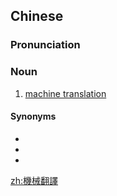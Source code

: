 {{also|机械翻译}}
==Chinese==
{{zh-forms|s=机械翻译|type=22}}

===Pronunciation===
{{zh-pron
|m=jīxiè fānyì
|c=gei1 haai6 faan1 jik6
|cat=n
}}

===Noun===
{{zh-noun}}

# [[machine translation]]

{{zh-cat|Translation studies}}

====Synonyms====
* {{zh-l|機器翻譯}}
* {{zh-l|機譯}}
* {{zh-l|計算機翻譯}}

[[zh:機械翻譯]]